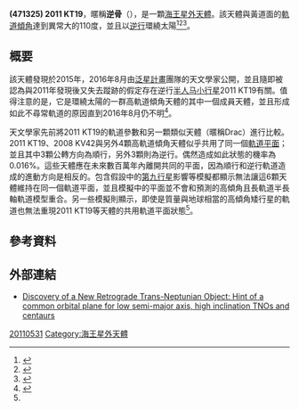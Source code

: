{{Infobox planet
| name = (471325) 2011 KT19
| symbol =
| image = 
| caption = 
| discovery = yes
| discoverer =
  {{collapsible list |
* [[陳英同|陳英同]]<ref name="tamweb" />
* [[林省文|林省文]]<ref name="tamweb" /> 
* [[马修·霍尔曼|马修·霍尔曼]]
* [[Matthew_J._Payne|Matthew J. Payne]] 
* [[Wesley_C._Fraser|Wesley C. Fraser]] 
* [[Pedro_Lacerda|Pedro Lacerda]]
* [[葉永烜|葉永烜]] 
* [[陳文屏|陳文屏]]
* [[Rolf-Peter_Kudritzki|Rolf-Peter Kudritzki]] 
* [[Robert_Jedicke|Robert Jedicke]]
* [[Richard_J._Wainscoat|Richard J. Wainscoat]]
* [[John_L._Tonry|John L. Tonry]]
* [[Eugene_A._Magnier|Eugene A. Magnier]]
* [[Christopher_Waters|Christopher Waters]] 
* [[Nick_Kaiser|Nick Kaiser]]
* [[王祥宇|王祥宇]]
* [[Matthew_Lehner|Matthew Lehner]]
  }}
| discovered = 2011年5月31日<br>2015年[[泛星計畫|泛星計畫]]再次發現
| mp_name = 
| pronounced = {{IPAc-en|n|iː|k|uː}}
| alt_names = Niku（逆骨）
| adjectives = 
| named_after = 來自中文「反抗的」<ref name="newscientist" /><ref name="tamweb">{{cite web|title=2016-08-17 [ASWEB]叛逆的太陽系天體：是否有一個垂直黃道面的小行星帶？|url=http://tamweb.tam.gov.tw/v3/TW/content.asp?mtype=c2&idx=1558|website=[[臺北市立天文科學教育館|臺北市立天文科學教育館]]|publisher=[[中央研究院天文及天文物理研究所|中央研究院天文及天文物理研究所]]|accessdate=17 August 2016|archive-date=2016-12-02|archive-url=https://web.archive.org/web/20161202003431/http://tamweb.tam.gov.tw/v3/TW/content.asp?mtype=c2&idx=1558|dead-url=no}}</ref>
| mp_category = [[海王星外天體|海王星外天體]]
| orbit_ref = <ref name="jplorbit">{{cite web|title=JPL Small-Body Database (2011 KT19)|url=http://ssd.jpl.nasa.gov/sbdb.cgi?sstr=2011KT19|website=JPL|publisher=NASA|accessdate=12 August 2016|archive-date=2016-10-26|archive-url=https://web.archive.org/web/20161026063840/http://ssd.jpl.nasa.gov/sbdb.cgi%3Fsstr%3D2011KT19|dead-url=no}}</ref>
| epoch = [[儒略日|JD]] 2457600.5 
| aphelion = 47.427 AU
| perihelion = 23.7805 AU
| semimajor = 35.604 AU
| eccentricity = 0.33208
| period = 212.45年
| avg_speed = 
| inclination =  110.1537[[度_(角)|°]]
| asc_node = 243.77772°
| arg_peri = 322.174°
| mean_anomaly = 29.487°
| satellites = 
| physical_characteristics = 
| axial_tilt =
| sidereal_day = 
| dimensions = 60-190 公里（[[噴射推進實驗室|噴射推進實驗室]]）<ref name="jplorbit"/> <br/>75-250 公里（[[小行星中心|小行星中心]]）<ref name="mpcorbit"/>
| mean_radius =
| flattening = 
| surface_area = 
| volume = 
| mass = 
| density =
| surface_grav =
| escape_velocity =
| albedo =
| single_temperature = 
| spectral_type = 
| abs_magnitude = 7.8（[[噴射推進實驗室|噴射推進實驗室]]）<ref name="jplorbit"/> <br/>7.2（[[小行星中心|小行星中心]]）<ref name="mpcorbit">{{cite web|title=IAU Minor Planet Center - 2011 KT19|url=http://www.minorplanetcenter.net/db_search/show_object?object_id=2011+KT19|website=Minor Planet Center|publisher=IAU|accessdate=12 August 2016|archive-date=2018-01-21|archive-url=https://web.archive.org/web/20180121184455/https://minorplanetcenter.net/db_search/show_object?object_id=2011+KT19|dead-url=no}}</ref>
| magnitude = ~22.0 (2016)
}}
'''(471325) 2011 KT19'''，暱稱'''逆骨'''（{{lang-en|'''Niku'''}}），是一顆[[海王星外天體|海王星外天體]]。該天體與黃道面的[[軌道傾角|軌道傾角]]達到異常大的110度，並且以[[順行和逆行|逆行]]環繞太陽<ref name="newscientist">{{cite web | url=https://www.newscientist.com/article/2100700-mystery-object-in-weird-orbit-beyond-neptune-cannot-be-explained | work=New Scientist | title=Mystery object in weird orbit beyond Neptune cannot be explained | date=2016-08-10 | accessdate=2016-08-11 | archive-date=2016-08-11 | archive-url=https://web.archive.org/web/20160811163627/https://www.newscientist.com/article/2100700-mystery-object-in-weird-orbit-beyond-neptune-cannot-be-explained/ | dead-url=no }}</ref><ref name="arxiv5aug">{{cite arXiv|first1=Ying-Tung|last1=Chen|first2=Hsing Wen|last2=Lin|first3=Matthew J|last3=Holman|first4=Matthew J|last4=Payne|first5=Wesley C|last5=Fraser|first6=Pedro|last6=Lacerda|first7=Wing-Huen|last7=Ip|first8=Wen-Ping|last8=Chen|first9=Rolf-Peter|last9=Kudritzki|first10=Robert|last10=Jedicke|first11=Richard J |last11=Wainscoat|first12=John L|last12=Tonry|first13=Eugene A|last13=Magnier|first14=Christopher |last14=Waters|first15=Nick|last15=Kaiser|first16=Shiang-Yu|last16=Wang|first17=Matthew|last17=Lehner|eprint=1608.01808 |title=Discovery of A New Retrograde Trans-Neptunian Object: Hint of A Common Orbital Plane for Low Semi-Major Axis, High Inclination TNOs and Centaurs |class=astro-ph |date=5 Aug 2016|display-authors=4}}</ref><ref>{{Cite web|url=http://www.sciencefriday.com/segments/what-makes-the-solar-system-like-a-crime-scene/|title=What Makes the Solar System Like a Crime Scene? - Science Friday|last=|first=|date=2016-08-19|website=|publisher=|language=en-US|access-date=2016-08-19|archive-date=2016-08-22|archive-url=https://web.archive.org/web/20160822181352/http://www.sciencefriday.com/segments/what-makes-the-solar-system-like-a-crime-scene/|dead-url=no}}</ref>。

== 概要 ==
該天體發現於2015年，2016年8月由[[泛星計畫|泛星計畫]]團隊的天文學家公開，並且隨即被認為與2011年發現後又失去蹤跡的假定存在逆行[[半人马小行星|半人马小行星]]2011 KT19有關。值得注意的是，它是環繞太陽的一群高軌道傾角天體的其中一個成員天體，並且形成如此不尋常軌道的原因直到2016年8月仍不明<ref name=engadget>{{cite web|first=Andrew|last=Dalton|url=https://www.engadget.com/2016/08/10/beyond-neptune-niku-discovery/|title=There's something weird going on beyond Neptune|work=Engadget|publisher=AOL|date=10 Aug 2016|accessdate=11 Aug 2016|archive-date=2017-04-10|archive-url=https://web.archive.org/web/20170410083713/https://www.engadget.com/2016/08/10/beyond-neptune-niku-discovery/|dead-url=no}}</ref>。

天文學家先前將2011 KT19的軌道參數和另一顆類似天體{{link-en|2008 KV42|2008 KV42}}（暱稱Drac）進行比較。2011 KT19、2008 KV42與另外4顆高軌道傾角天體似乎共用了同一個[[軌道平面|軌道平面]]；並且其中3顆公轉方向為順行，另外3顆則為逆行。偶然造成如此狀態的機率為0.016%。這些天體應在未來數百萬年內離開共同的平面，因為順行和逆行軌道造成的進動方向是相反的。包含假設中的[[第九行星|第九行星]]影響等模擬都顯示無法讓這6顆天體維持在同一個軌道平面，並且模擬中的平面並不會和預測的高傾角且長軌道半長軸軌道模型重合。另一些模擬則顯示，即使是質量與地球相當的高傾角矮行星的軌道也無法重現2011 KT19等天體的共用軌道平面狀態<ref name=arxiv5aug/>。

== 參考資料 ==
{{reflist}}

== 外部連結 ==
* [http://arxiv.org/pdf/1608.01808v1.pdf Discovery of a New Retrograde Trans-Neptunian Object: Hint of a common orbital plane for low semi-major axis, high inclination TNOs and centaurs]{{Wayback|url=http://arxiv.org/pdf/1608.01808v1.pdf |date=20200109034055 }}
{{2016 in space}}

{{DEFAULTSORT:471325}}
[[Category:2011年发现的小行星|20110531]]
[[Category:海王星外天體|Category:海王星外天體]]